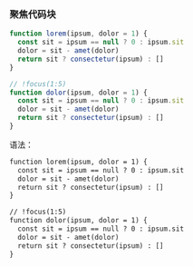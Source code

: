 ### 聚焦代码块
```js
function lorem(ipsum, dolor = 1) {
  const sit = ipsum == null ? 0 : ipsum.sit
  dolor = sit - amet(dolor)
  return sit ? consectetur(ipsum) : []
}

// !focus(1:5)
function dolor(ipsum, dolor = 1) {
  const sit = ipsum == null ? 0 : ipsum.sit
  dolor = sit - amet(dolor)
  return sit ? consectetur(ipsum) : []
}
```
语法：
```md
function lorem(ipsum, dolor = 1) {
  const sit = ipsum == null ? 0 : ipsum.sit
  dolor = sit - amet(dolor)
  return sit ? consectetur(ipsum) : []
}

// !focus(1:5)
function dolor(ipsum, dolor = 1) {
  const sit = ipsum == null ? 0 : ipsum.sit
  dolor = sit - amet(dolor)
  return sit ? consectetur(ipsum) : []
}
```
